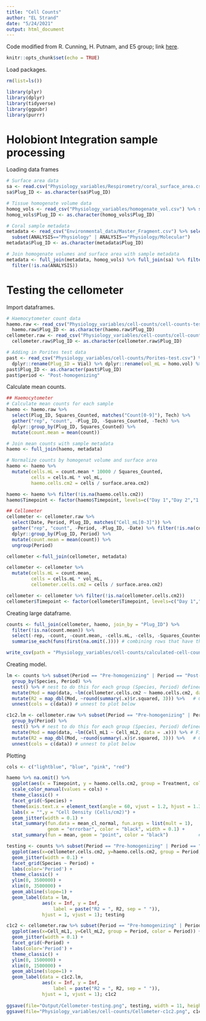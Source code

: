 ```yaml
---
title: "Cell Counts"
author: "EL Strand"
date: "5/24/2021"
output: html_document
---
```


Code modified from R. Cunning, H. Putnam, and E5 group; link [here](https://github.com/urol-e5/timeseries/blob/master/timepoint_1/scripts/Sym-Density.Rmd).

```r
knitr::opts_chunk$set(echo = TRUE)
```

Load packages.
```r
rm(list=ls())

library(plyr)
library(dplyr)
library(tidyverse)
library(ggpubr)
library(purrr)
```

# Holobiont Integration sample processing 

Loading data frames 

```r
# Surface area data
sa <- read.csv("Physiology_variables/Respirometry/coral_surface_area.csv") %>% dplyr::rename(Plug_ID = Sample_ID) %>% select(Plug_ID, surface.area.cm2)
sa$Plug_ID <- as.character(sa$Plug_ID)

# Tissue homogenate volume data
homog_vols <- read_csv("Physiology_variables/homogenate_vol.csv") %>% select(Species, Plug_ID, vol_mL)
homog_vols$Plug_ID <- as.character(homog_vols$Plug_ID)

# Coral sample metadata
metadata <- read_csv("Environmental_data/Master_Fragment.csv") %>% select(Species, Plug_ID, Tank, Treatment, Temperature, CO2, Timepoint, ANALYSIS, Sample.Date) %>%
  subset(ANALYSIS=="Physiology" | ANALYSIS=="Physiology/Molecular")
metadata$Plug_ID <- as.character(metadata$Plug_ID)

# Join homogenate volumes and surface area with sample metadata
metadata <- full_join(metadata, homog_vols) %>% full_join(sa) %>% filter(!is.na(vol_mL)) %>% 
  filter(!is.na(ANALYSIS))
```

# Testing the cellometer

Import dataframes.
```r
# Haemocytometer count data
haemo.raw <- read_csv("Physiology_variables/cell-counts/cell-counts-testing-haemo.csv") %>% filter(!is.na(Plug_ID))
  haemo.raw$Plug_ID <- as.character(haemo.raw$Plug_ID)
cellometer.raw <- read_csv("Physiology_variables/cell-counts/cell-counts-testing-cellometer.csv")
  cellometer.raw$Plug_ID <- as.character(cellometer.raw$Plug_ID)

# Adding in Porites test data
past <- read_csv("Physiology_variables/cell-counts/Porites-test.csv") %>% select(Vial, Species, homo.vol, Surface.Area) %>%
  dplyr::rename(Plug_ID = Vial) %>% dplyr::rename(vol_mL = homo.vol) %>% dplyr::rename(surface.area.cm2 = Surface.Area)
past$Plug_ID <- as.character(past$Plug_ID)
past$period <- "Post-homogenizing"
```

Calculate mean counts.
```r
## Haemocytometer 
# Calculate mean counts for each sample
haemo <- haemo.raw %>%
  select(Plug_ID, Squares_Counted, matches("Count[0-9]"), Tech) %>%
  gather("rep", "count", -Plug_ID, -Squares_Counted, -Tech) %>%
  dplyr::group_by(Plug_ID, Squares_Counted) %>%
  mutate(count.mean = mean(count))

# Join mean counts with sample metadata
haemo <- full_join(haemo, metadata) 

# Normalize counts by homogenat volume and surface area
haemo <- haemo %>%
  mutate(cells.mL = count.mean * 10000 / Squares_Counted,
         cells = cells.mL * vol_mL,
         haemo.cells.cm2 = cells / surface.area.cm2)

haemo <- haemo %>% filter(!is.na(haemo.cells.cm2))
haemo$Timepoint <- factor(haemo$Timepoint, levels=c("Day 1","Day 2","1 week","2 week","4 week","6 week","8 week","12 week","16 week"))

## Cellometer
cellometer <- cellometer.raw %>% 
  select(Date, Period, Plug_ID, matches("Cell_mL[0-3]")) %>%
  gather("rep", "count", -Period, -Plug_ID, -Date) %>% filter(!is.na(count)) %>%
  dplyr::group_by(Plug_ID, Period) %>%
  mutate(count.mean = mean(count)) %>%
  ungroup(Period)

cellometer <-full_join(cellometer, metadata)

cellometer <- cellometer %>%
  mutate(cells.mL = count.mean,
         cells = cells.mL * vol_mL,
         cellometer.cells.cm2 = cells / surface.area.cm2)

cellometer <- cellometer %>% filter(!is.na(cellometer.cells.cm2))
cellometer$Timepoint <- factor(cellometer$Timepoint, levels=c("Day 1","Day 2","1 week","2 week","4 week","6 week","8 week","12 week","16 week"))
```

Creating large dataframe.
```r
counts <- full_join(cellometer, haemo, join_by = "Plug_ID") %>% 
  filter(!is.na(count.mean)) %>% 
  select(-rep, -count, -count.mean, -cells.mL, -cells, -Squares_Counted) %>%
  summarise_each(funs(first(na.omit(.)))) # combining rows that have the same data (plug ids with cellometer and haemcy but originally on two different rows)

write_csv(path = "Physiology_variables/cell-counts/calculated-cell-counts.csv", counts)
```

Creating model.
```r
lm <- counts %>% subset(Period == "Pre-homogenizing" | Period == "Post-homogenizing") %>%
  group_by(Species, Period) %>%
  nest() %>% # nest to do this for each group (Species, Period) defined above 
  mutate(Mod = map(data, ~lm(cellometer.cells.cm2 ~ haemo.cells.cm2, data = .x))) %>% # Fit linear model
  mutate(R2 = map_dbl(Mod, ~round(summary(.x)$r.squared, 3))) %>%   # Get the R2
  unnest(cols = c(data)) # unnest to plot below 

c1c2.lm <- cellometer.raw %>% subset(Period == "Pre-homogenizing" | Period == "Post-homogenizing") %>%
  group_by(Period) %>%
  nest() %>% # nest to do this for each group (Species, Period) defined above 
  mutate(Mod = map(data, ~lm(Cell_mL1 ~ Cell_mL2, data = .x))) %>% # Fit linear model
  mutate(R2 = map_dbl(Mod, ~round(summary(.x)$r.squared, 3))) %>%   # Get the R2
  unnest(cols = c(data)) # unnest to plot below
```

Plotting
```r
cols <- c("lightblue", "blue", "pink", "red")

haemo %>% na.omit() %>%
  ggplot(aes(x = Timepoint, y = haemo.cells.cm2, group = Treatment, color = Treatment)) +
  scale_color_manual(values = cols) +
  theme_classic() + 
  facet_grid(~Species) + 
  theme(axis.text.x = element_text(angle = 60, vjust = 1.2, hjust = 1.3)) + #Set the text angle
  labs(x = "",y = "Cell Density (Cells/cm2)") +
  geom_jitter(width = 0.1) +  
  stat_summary(fun.data = mean_cl_normal, fun.args = list(mult = 1),    # Plot standard error
               geom = "errorbar", color = "black", width = 0.1) +
  stat_summary(fun = mean, geom = "point", color = "black")           # Plot mean

testing <- counts %>% subset(Period == "Pre-homogenizing" | Period == "Post-homogenizing") %>%
  ggplot(aes(x=cellometer.cells.cm2, y=haemo.cells.cm2, group = Period, color = Period)) + 
  geom_jitter(width = 0.1) + 
  facet_grid(Species ~ Period) +
  labs(color='Period') +
  theme_classic() + 
  ylim(0, 3500000) + 
  xlim(0, 3500000) +
  geom_abline(slope=1) +
  geom_label(data = lm, 
             aes(x = Inf, y = Inf, 
                 label = paste("R2 = ", R2, sep = " ")),
             hjust = 1, vjust = 1); testing

c1c2 <- cellometer.raw %>% subset(Period == "Pre-homogenizing" | Period == "Post-homogenizing") %>%
  ggplot(aes(x=Cell_mL1, y=Cell_mL2, group = Period, color = Period)) + 
  geom_jitter(width = 0.1) + 
  facet_grid(~Period) +
  labs(color='Period') + 
  theme_classic() +
  ylim(0, 1500000) + 
  xlim(0, 1500000) + 
  geom_abline(slope=1) + 
  geom_label(data = c1c2.lm, 
             aes(x = Inf, y = Inf, 
                 label = paste("R2 = ", R2, sep = " ")),
             hjust = 1, vjust = 1); c1c2
  
ggsave(file="Output/Cellometer-testing.png", testing, width = 11, height = 6, units = c("in"))
ggsave(file="Physiology_variables/cell-counts/Cellometer-c1c2.png", c1c2, width = 11, height = 6, units = c("in"))
```

